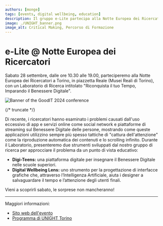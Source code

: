 ```yaml
---
authors: [monge]
tags: [events, digital wellbeing, education]
description: Il gruppo e-Lite partecipa alla Notte Europea dei Ricercatori con uno Laboratorio della Ricerca sabato 28 settembre dalle ore 10.30 alle 19.00 in piazzetta Reale (Musei Reali di Torino). Vieni a scoprire come stiamo affrontando il tema del Benessere Digitale da un punto di vista educativo!
image: ./UNIGHT_banner.png
image_alt: Critical Making, Percorso di Formazione
---
```


# e-Lite @ Notte Europea dei Ricercatori

Sabato 28 settembre, dalle ore 10.30 alle 19.00, parteciperemo alla Notte Europea dei Ricercatori a Torino, in piazzetta Reale (Musei Reali di Torino), con un Laboratorio di Ricerca intitolato "Riconquista il tuo Tempo, Imparando il Benessere Digitale".

<p className="text--center"><img src={banner} alt="Banner of the GoodIT 2024 conference"></img></p>

{/* truncate */}

Di recente, i ricercatori hanno esaminato i problemi causati dall'uso eccessivo di app e servizi online come social network e piattaforme di streaming sul Benessere Digitale delle persone, mostrando come queste applicazioni utilizzino sempre più spesso tattiche di "cattura dell'attenzione" come la riproduzione automatica dei contenuti e lo scrolling infinito.
Durante il Laboratorio, presenteremo due strumenti sviluppati dal nostro gruppo di ricerca per approcciare il problema da un punto di vista educativo:

* **Digi-Teens:** una piattaforma digitale per insegnare il Benessere Digitale nelle scuole superiori. 
* **Digital Wellbeing Lens:** uno strumento per la progettazione di interfacce grafiche che, attraverso l’Intelligenza Artificiale, aiuta i designer a salvaguardare il tempo e l’attenzione degli utenti finali.

Vieni a scoprirli sabato, le sorprese non mancheranno!


---

Maggiori informazioni:

* [Sito web dell'evento](https://unightproject.eu/it)
* [Programma di UNIGHT Torino](https://unightproject.eu/it/eventi/torino)


